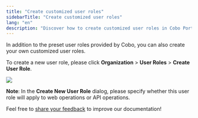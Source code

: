 ```yaml
---
title: "Create customized user roles"
sidebarTitle: "Create customized user roles"
lang: "en"
description: "Discover how to create customized user roles in Cobo Portal, allowing tailored permissions to fit your organization's unique needs."
---
```


In addition to the preset user roles provided by Cobo, you can also create your own customized user roles.

To create a new user role, please click **Organization** > **User Roles** > **Create User Role**.

<img src="/en/images/organization/org9.png" className="screenshot_modal"/>

**Note**: In the **Create New User Role** dialog, please specify whether this user role will apply to web operations or API operations.


<Tip>Feel free to [share your feedback](https://forms.zohopublic.com/cobo/form/DocumentFeedbackForm/formperma/QvLOhxJv1_JMsJ-1dleZ8Itb_7rzN-LtgvsDdxosoVI?referrername=manuals) to improve our documentation!</Tip>